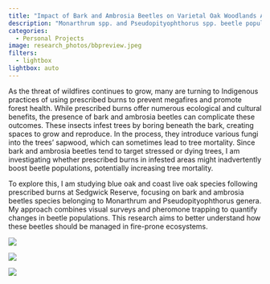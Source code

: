 ```yaml
---
title: "Impact of Bark and Ambrosia Beetles on Varietal Oak Woodlands After Fire Events"
description: "Monarthrum spp. and Pseudopityophthorus spp. beetle populations significantly influence forest health, and a deeper understanding of their relationship with fire is essential for developing safe and effective forest management techniques."
categories: 
  - Personal Projects
image: research_photos/bbpreview.jpeg
filters: 
  - lightbox
lightbox: auto
---
```


As the threat of wildfires continues to grow, many are turning to Indigenous practices of using prescribed burns to prevent megafires and promote forest health. While prescribed burns offer numerous ecological and cultural benefits, the presence of bark and ambrosia beetles can complicate these outcomes. These insects infest trees by boring beneath the bark, creating spaces to grow and reproduce. In the process, they introduce various fungi into the trees' sapwood, which can sometimes lead to tree mortality. Since bark and ambrosia beetles tend to target stressed or dying trees, I am investigating whether prescribed burns in infested areas might inadvertently boost beetle populations, potentially increasing tree mortality.

To explore this, I am studying blue oak and coast live oak species following prescribed burns at Sedgwick Reserve, focusing on bark and ambrosia beetles species belonging to  Monarthrum and Pseudopityophthorus genera. My approach combines visual surveys and pheromone trapping to quantify changes in beetle populations. This research aims to better understand how these beetles should be managed in fire-prone ecosystems.  

::: {layout="[[1, 1], [1]]"}

![](research_photos/bbpreview.jpeg){group="first" 
description="Bark beetle entry holes + galleries on a blue oak. Sedgwick Reserve, Dec 2024."}

![](research_photos/coaststain.jpeg){group="first"
description="Bark beetle entry hole on a coast live oak accompanied by staining from fungus. Sedgwick Reserve, Nov 2024."}

![](research_photos/blue1.jpeg){group="first"
description="Bark Beetle entry holes in a blue oak accompanied by fungus. Sedgwick Reserve, Dec 2024."}

:::